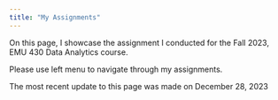 ```yaml
---
title: "My Assignments"
---
```


On this page, I showcase the assignment I conducted for the Fall 2023, EMU 430 Data Analytics course.

Please use left menu to navigate through my assignments.

The most recent update to this page was made on December 28, 2023

